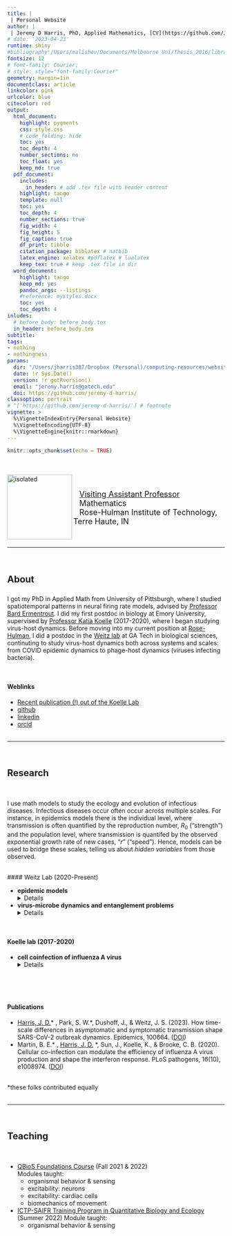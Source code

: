```yaml
---
title: | 
 | Personal Website
author: |
 | Jeremy D Harris, PhD, Applied Mathematics, [CV](https://github.com/Jeremy-D-Harris/cv_jdh_2022/blob/main/CV_JDH_Feb2023.pdf)
# date: '2023-04-23'
runtime: shiny
#bibliography:/Users/malishev/Documents/Melbourne Uni/Thesis_2016/library.bib
fontsize: 12
# font-family: Courier;
# style: style="font-family:Courier"
geometry: margin=1in
documentclass: article
linkcolor: pink
urlcolor: blue
citecolor: red
output:
  html_document:
    highlight: pygments
    css: style.css  
    # code_folding: hide
    toc: yes
    toc_depth: 4
    number_sections: no
    toc_float: yes
    keep_md: true
  pdf_document:
    includes:
      in_header: # add .tex file with header content
    highlight: tango
    template: null
    toc: yes
    toc_depth: 4
    number_sections: true
    fig_width: 4
    fig_height: 5
    fig_caption: true
    df_print: tibble 
    citation_package: biblatex # natbib
    latex_engine: xelatex #pdflatex # lualatex
    keep_tex: true # keep .tex file in dir 
  word_document:
    highlight: tango
    keep_md: yes
    pandoc_args: --listings
    #reference: mystyles.docx
    toc: yes
    toc_depth: 4
inludes:
  # before_body: before_body.tex
  in_header: before_body.tex
subtitle: 
tags:
- nothing
- nothingness
params: 
  dir: "/Users/jharris387/Dropbox (Personal)/computing-resources/website"
  date: !r Sys.Date()
  version: !r getRversion()
  email: "jeremy.harris@gatech.edu"
  doi: https://github.com/jeremy-d-harris/
classoption: portrait
# ^['https://github.com/jeremy-d-harris/'] # footnote
vignette: >
  %\VignetteIndexEntry{Personal Website}
  %\VignetteEncoding{UTF-8}
  %\VignetteEngine{knitr::rmarkdown}
---
```


<script type="text/x-mathjax-config">
  MathJax.Hub.Config({ TeX: { equationNumbers: {autoNumber: "all"} } });
</script>

```r
knitr::opts_chunk$set(echo = TRUE)
```

<!-- NOTE: Setting up webpage using Rmarkdown. Going by section... -->
<br>
<br>
<img src="Harris_Jeremy-hs.JPG" align="left" alt="isolated" width="150"/>
<br>


<!-- <p style="font-family:Times"> -->
<p style="font-size: 18px">
   &ensp; [Visiting Assistant Professor](https://www.rose-hulman.edu/academics/academic-departments/mathematics/faculty-and-staff.html) <br>
   &ensp; Mathematics <br>
   &ensp; Rose-Hulman Institute of Technology, Terre Haute, IN
</p>
<br>


---

<br>

## About

<p style="font-size: 24px">
I got my PhD in Applied Math from University of Pittsburgh, where I studied spatiotemporal patterns in neural firing rate models, advised by [Professor Bard Ermentrout](https://sites.pitt.edu/~phase/). I did my first postdoc in biology at Emory University, supervised by [Professor Katia Koelle](https://scholarblogs.emory.edu/koellelab/group-members/) (2017-2020), where I began studying virus-host dynamics. Before moving into my current position at [Rose-Hulman](https://www.rose-hulman.edu/academics/academic-departments/mathematics/index.html), I did a postdoc in the [Weitz lab](https://weitzgroup.biosci.gatech.edu/) at GA Tech in biological sciences, continuting to study virus-host dynamics both across systems and scales: from COVID epidemic dynamics to phage-host dynamics (viruses infecting bacteria).  <br>

 <br>
</p>


#### Weblinks <br>
- [Recent publication (!) out of the Koelle Lab](https://academic.oup.com/mbe/article/41/1/msad286/7504375?login=false)
- [github](https://github.com/Jeremy-D-Harris/)
- [linkedin](https://www.linkedin.com/in/jeremy-d-harris)
- [orcid](https://orcid.org/0000-0002-6836-3620)
<!-- - [linkedin](https://www.linkedin.com/in/jeremy-d-harris) -->
<br>
<br>


---

<br>

## Research
<br>
<p>
I use math models to study the ecology and evolution of infectious diseases. Infectious diseases occur often occur across multiple scales. For instance, in epidemics models there is the individual level, where transmission is often quantified by the reproduction number, $R_0$ ("strength") and the population level, where transmission is quantifed by the observed exponential growth rate of new cases, "$r$" ("speed"). Hence, models can be used to bridge these scales, telling us about <em>hidden variables </em> from those observed. 
</p>
<br>
<!-- ### In the [Weitz Lab](https://weitzgroup.biosci.gatech.edu/) <br> -->
#### Weitz Lab (2020-Present) <br>
<!-- <details closed> -->
<p>
- <b> epidemic models </b>
  <details closed>
  - asymptomatic transmission in COVID-19 using a generation interval framework ([publication in the journal Epidemics (2023)](https://www.sciencedirect.com/science/article/pii/S1755436522001049)!)  <br>
  <img src="figures/cartoon_asymp_symp_GIdiffs.PNG" align="left" alt="isolated" width="250"/> <br><br><br><br><br><br> 
  <p style="font-size: 12px">
              Designed by Audra Davidson 
  </p>
 <br>
  </summary>
- <b> virus-microbe dynamics and entanglement problems </b>
  <details closed>
  - latent period variability in one-step experiments (coming soon!)
  - phage-host coalitions (eco-evoluationary spatial dyanmics!) <br>
    <img src="figures/cartoon_model.PNG" align="left" alt="isolated" width="550"/> <br><br><br><br>

  </summary>
</p>
<!-- </summary> -->
<br>

<!-- ### In the [Koelle lab](https://scholarblogs.emory.edu/koellelab/) <br> -->
#### Koelle lab (2017-2020) <br>
<!-- to make a collapsible section -->
<!-- <details closed> -->
<p>
- <b> cell coinfection of influenza A virus  </b>
<details closed>
  - modeling cellular responses to multiple infections in influenza ([publication in the journal PLOS Pathogens (2020)](https://journals.plos.org/plospathogens/article?id=10.1371/journal.ppat.1008974)) <br>
    <img src="figures/percentinfectedcells_PLOSPath.PNG" align="left" alt="isolated" width="750"/> <br><br><br><br>
<p style="font-size: 16px">
Comparison of infection distibutions with respect to percent of infected cells in MDCK (A) vs. A549 (B) cell types.
</p><br>

</summary>
</p>
<!-- </summary> -->

<br>

#### Publications

<p>
- <u> Harris, J. D.</u>* , Park, S. W.*, Dushoff, J., & Weitz, J. S. (2023). How time-scale differences in asymptomatic and symptomatic transmission shape SARS-CoV-2 outbreak dynamics. Epidemics, 100664. ([DOI](https://doi.org/10.1016/j.epidem.2022.100664)) <br>
- Martin, B. E.* , <u> Harris, J. D.</u> *, Sun, J., Koelle, K., & Brooke, C. B. (2020). Cellular co-infection can modulate the efficiency of influenza A virus production and shape the interferon response. PLoS pathogens, 16(10), e1008974. ([DOI](https://doi.org/10.1371/journal.ppat.1008974))
</p>

<br>
  *these folks contributed equally
<br>
<br>

---

<br>

## Teaching
<br>
<p>
- [QBioS Foundations Course](https://qbios.gatech.edu/course-information) (Fall 2021 & 2022) <br>
Modules taught:
  - organismal behavior & sensing
  - excitability: neurons
  - excitability: cardiac cells
  - biomechanics of movement
- [ICTP-SAIFR Training Program in Quantitative Biology and Ecology](https://www.ictp-saifr.org/qbioprogram/) (Summer 2022)
Module taught:
  - organismal behavior & sensing
</p>
<br>

